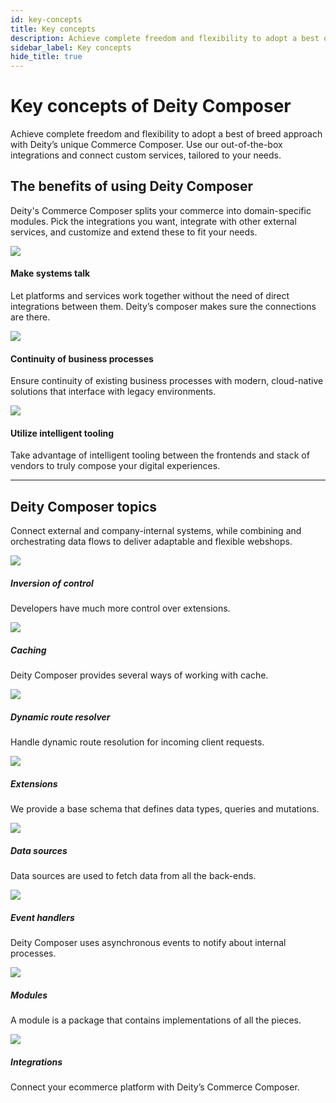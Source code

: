 ```yaml
---
id: key-concepts
title: Key concepts
description: Achieve complete freedom and flexibility to adopt a best of breed approach with Deity’s unique Commerce Composer. 
sidebar_label: Key concepts
hide_title: true
---
```



# Key concepts of Deity Composer
<p className="desc pb20">
Achieve complete freedom and flexibility to adopt a best of breed approach with Deity’s unique Commerce Composer. Use our out-of-the-box integrations and connect custom services, tailored to your needs.</p>

## The benefits of using Deity Composer

Deity's Commerce Composer splits your commerce into domain-specific modules. Pick the integrations you want, integrate with other external services, and customize and extend these to fit your needs.

<div className="flex mb40 invert">
  <Card open="true" to="">
    <img src="/docs/img/icons/talk.svg" />
    <h4>Make systems talk</h4>
    <p>Let platforms and services work together without the need of direct integrations between them. Deity’s composer makes sure the connections are there.</p>
  </Card>
  <Card open="true" to="">
    <img src="/docs/img/icons/continuity.svg" />
    <h4>Continuity of business processes</h4>
    <p>Ensure continuity of existing business processes with modern, cloud-native solutions that interface with legacy environments.</p>
  </Card>
  <Card open="true" to="">
    <img src="/docs/img/icons/intelligent.svg" />
    <h4>Utilize intelligent tooling</h4>
    <p>Take advantage of intelligent tooling between the frontends and stack of vendors to truly compose your digital experiences.</p>
  </Card>
</div>

---

## Deity Composer topics

<p className="desc pb20">Connect external and company-internal systems, while combining and orchestrating data flows to deliver adaptable and flexible webshops. </p>


<div className="flex brighten">
  <Card variant="horizontal" to="/docs/composer/core/inversion-of-control">
    <img src="/docs/img/icons/inversion.svg" />
    <div>
      <h5>Inversion of control</h5>
      <p>
         Developers have much more control over extensions.
      </p>
    </div>
  </Card>
  <Card variant="horizontal" to="/docs/composer/core/caching">
    <img src="/docs/img/icons/composercaching.svg" />
    <div>
      <h5>Caching</h5>
      <p>
        Deity Composer provides several ways of working with cache.
      </p>
    </div>
  </Card>
</div>
<div className="flex brighten">
  <Card variant="horizontal" to="/docs/composer/core/dynamic-routes">
    <img src="/docs/img/icons/compass.svg" />
    <div>
      <h5>Dynamic route resolver</h5>
      <p>
        Handle dynamic route resolution for incoming client requests.
      </p>
    </div>
  </Card>
   <Card variant="horizontal" to="/docs/composer/extensions/about">
    <img src="/docs/img/icons/extending.svg" />
    <div>
      <h5>Extensions</h5>
      <p>
        We provide a base schema that defines data types, queries and mutations.
      </p>
    </div>
  </Card>
 
</div>
<div className="flex brighten">
   <Card variant="horizontal" to="/docs/composer/modules/common-services/data-sources">
    <img src="/docs/img/icons/graphqlcomposer.svg" />
    <div>
      <h5>Data sources</h5>
      <p>
        Data sources are used to fetch data from all the back-ends.
      </p>
    </div>
  </Card>
  <Card variant="horizontal" to="/docs/composer/modules/common-services/event-handlers">
    <img src="/docs/img/icons/flowarrow.svg" />
    <div>
      <h5>Event handlers</h5>
      <p>
        Deity Composer uses asynchronous events to notify about internal processes. 
      </p>
    </div>
  </Card>

</div>

<div className="flex brighten">
  
  <Card variant="horizontal" to="/docs/composer/modules/about">
    <img src="/docs/img/icons/diamondsfour.svg" />
    <div>
      <h5>Modules</h5>
      <p>
        A module is a package that contains implementations of all the pieces.
      </p>
    </div>
  </Card>
  <Card variant="horizontal" to="/docs/composer/integrations">
    <img src="/docs/img/icons/plug.svg" />
    <div>
      <h5>Integrations</h5>
      <p>
        Connect your ecommerce platform with Deity’s Commerce Composer.
      </p>
    </div>
  </Card>

</div>



